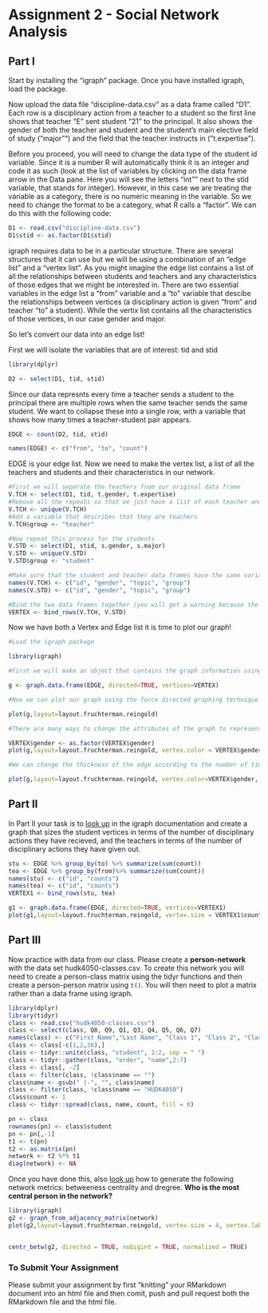 # Assignment 2 - Social Network Analysis

## Part I
Start by installing the "igraph" package. Once you have installed igraph, load the package.

Now upload the data file "discipline-data.csv" as a data frame called "D1". Each row is a disciplinary action from a teacher to a student so the first line shows that teacher "E" sent student "21" to the principal. It also shows the gender of both the teacher and student and the student's main elective field of study ("major"") and the field that the teacher instructs in ("t.expertise").

Before you proceed, you will need to change the data type of the student id variable. Since it is a number R will automatically think it is an integer and code it as such (look at the list of variables by clicking on the data frame arrow in the Data pane. Here you will see the letters "int"" next to the stid variable, that stands for integer). However, in this case we are treating the variable as a category, there is no numeric meaning in the variable. So we need to change the format to be a category, what R calls a "factor". We can do this with the following code:

```r
D1 <- read.csv("discipline-data.csv")
D1$stid <- as.factor(D1$stid)
```

igraph requires data to be in a particular structure. There are several structures that it can use but we will be using a combination of an "edge list" and a "vertex list". As you might imagine the edge list contains a list of all the relationships between students and teachers and any characteristics of those edges that we might be interested in. There are two essential variables in the edge list a "from" variable and a "to" variable that descibe the relationships between vertices (a disciplinary action is given "from" and teacher "to" a student). While the vertix list contains all the characteristics of those vertices, in our case gender and major.

So let's convert our data into an edge list!

First we will isolate the variables that are of interest: tid and stid

```r
library(dplyr)

D2 <- select(D1, tid, stid)
```

Since our data represnts every time a teacher sends a student to the principal there are multiple rows when the same teacher sends the same student. We want to collapse these into a single row, with a variable that shows how many times a teacher-student pair appears.

```r

EDGE <- count(D2, tid, stid)

names(EDGE) <- c("from", "to", "count")

```

EDGE is your edge list. Now we need to make the vertex list, a list of all the teachers and students and their characteristics in our network.

```r

#First we will separate the teachers from our original data frame
V.TCH <- select(D1, tid, t.gender, t.expertise)
#Remove all the repeats so that we just have a list of each teacher and their characteristics
V.TCH <- unique(V.TCH)
#Add a variable that describes that they are teachers
V.TCH$group <- "teacher"

#Now repeat this process for the students
V.STD <- select(D1, stid, s.gender, s.major)
V.STD <- unique(V.STD)
V.STD$group <- "student"

#Make sure that the student and teacher data frames have the same variables names
names(V.TCH) <- c("id", "gender", "topic", "group")
names(V.STD) <- c("id", "gender", "topic", "group")

#Bind the two data frames together (you will get a warning because the teacher data frame has 5 types of id (A,B,C,D,E) and the student has 25 (1-30), this isn't a problem)
VERTEX <- bind_rows(V.TCH, V.STD)

```

Now we have both a Vertex and Edge list it is time to plot our graph!

```r
#Load the igraph package

library(igraph)

#First we will make an object that contains the graph information using our two dataframes EDGE and VERTEX. Notice that we have made "directed = TRUE" - our graph is directed since discipline is being given from a teacher to a student.

g <- graph.data.frame(EDGE, directed=TRUE, vertices=VERTEX)

#Now we can plot our graph using the force directed graphing technique - our old friend Fruchertman-Reingold!

plot(g,layout=layout.fruchterman.reingold)

#There are many ways to change the attributes of the graph to represent different characteristics of the newtork. For example, we can color the nodes according to gender.

VERTEX$gender <- as.factor(VERTEX$gender)
plot(g,layout=layout.fruchterman.reingold, vertex.color = VERTEX$gender)

#We can change the thickness of the edge according to the number of times a particular teacher has sent a particular student to the principal.

plot(g,layout=layout.fruchterman.reingold, vertex.color=VERTEX$gender, edge.width=EDGE$count)

```

## Part II

In Part II your task is to [look up](http://igraph.org/r/) in the igraph documentation and create a graph that sizes the student vertices in terms of the number of disciplinary actions they have recieved, and the teachers in terms of the number of disciplinary actions they have given out.

```r
stu <- EDGE %>% group_by(to) %>% summarize(sum(count))
tea <- EDGE %>% group_by(from)%>% summarize(sum(count))
names(stu) <- c("id", "counts")
names(tea) <- c("id", "counts")
VERTEX1 <- bind_rows(stu, tea)

g1 <- graph.data.frame(EDGE, directed=TRUE, vertices=VERTEX1)
plot(g1,layout=layout.fruchterman.reingold, vertex.size = VERTEX1$counts)

```

## Part III

Now practice with data from our class. Please create a **person-network** with the data set hudk4050-classes.csv. To create this network you will need to create a person-class matrix using the tidyr functions and then create a person-person matrix using `t()`. You will then need to plot a matrix rather than a data frame using igraph.

```r
library(dplyr)
library(tidyr)
class <- read.csv("hudk4050-classes.csv")
class <- select(class, Q8, Q9, Q1, Q3, Q4, Q5, Q6, Q7)
names(class) <- c("First Name","Last Name", "Class 1", "Class 2", "Class 3", "Class 4", "Class 5", "Class 6")
class <- class[-c(1,2,36),]
class <- tidyr::unite(class, "student", 1:2, sep = " ")
class <- tidyr::gather(class, "order", "name",2:7)
class <- class[, -2]
class <- filter(class, !class$name == "")
class$name <- gsub(" |-", "", class$name)
class <- filter(class, !class$name == "HUDK4050")
class$count <- 1
class <- tidyr::spread(class, name, count, fill = 0)

pn <- class
rownames(pn) <- class$student
pn <- pn[,-1]
t1 <- t(pn)
t2 <- as.matrix(pn)
network <- t2 %*% t1
diag(network) <- NA
```


Once you have done this, also [look up](http://igraph.org/r/) how to generate the following network metrics: betweeness centrality and dregree. **Who is the most central person in the network?**

```r
library(igraph)
g2 <- graph_from_adjacency_matrix(network)
plot(g2,layout=layout.fruchterman.reingold, vertex.size = 4, vertex.label.dist = 0.4, vertex.label.color = "black", edge.arrow.size = 0.4, edge.arrow.width = 0.4)


centr_betw(g2, directed = TRUE, nobigint = TRUE, normalized = TRUE)

```


### To Submit Your Assignment

Please submit your assignment by first "knitting" your RMarkdown document into an html file and then comit, push and pull request both the RMarkdown file and the html file.
